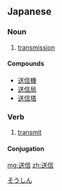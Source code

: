 ==Japanese==
{{kanji readings tab|送|そう|信|しん|yomi=on}}

===Noun===
{{ja-noun|hira=そうしん}}

# [[transmission]]

====Compounds====
* [[送信機]]
* [[送信局]]
* [[送信塔]]

===Verb===
{{ja-verb-suru|hira=そうしん}}

# [[transmit]]

====Conjugation====
{{ja-suru|送信|そうしん}}

[[Category:ja:Technology|そうしん]]

[[mg:送信]]
[[zh:送信]]